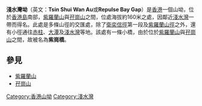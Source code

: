 {{Infobox mountain pass
| name = 淺水灣坳
| photo = Tze Kong Bridge.JPG
| photo_caption = 位於淺水灣坳的[[紫崗橋|紫崗橋]]石牌
| elevation = {{Convert|160|m|ft|0|link=on}}
| location = [[香港|香港]][[香港島|香港島]]東部
| range = 
| coordinates = {{coord|22|14|27.5|N|114|12|15.3|E|type:pass}}
| map = Hong Kong Island
| map_caption = 在香港島的位置
| Traversed by =
}}

'''淺水灣坳'''（英文：'''Tsin Shui Wan Au'''或'''Repulse Bay Gap'''）是[[香港|香港]]一個山坳，位於[[香港島|香港島]]南部，[[紫羅蘭山|紫羅蘭山]]與[[孖崗山|孖崗山]]之間，位處海拔約160米之處，因鄰近[[淺水灣|淺水灣]]一帶而得名。此處是多條山徑的交匯處，除了[[衛奕信徑|衛奕信徑]]第一段及[[紫羅蘭山徑|紫羅蘭山徑]]之外，還有小徑通往[[赤柱|赤柱]]、[[大潭_(香港)|大潭]]及[[淺水灣|淺水灣]]等地。該處有一條小橋，由於位於[[紫羅蘭山|紫羅蘭山]]與[[孖崗山|孖崗山]]之間，故被名為'''紫崗橋'''。

==參見==
*[[紫羅蘭山|紫羅蘭山]]
*[[孖崗山|孖崗山]]

{{HK-geo-stub}}

[[Category:香港山坳|Category:香港山坳]]
[[Category:淺水灣|Category:淺水灣]]